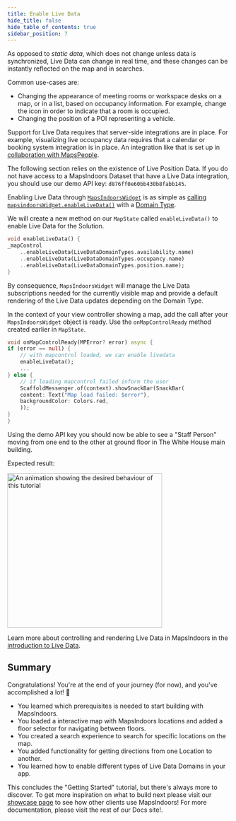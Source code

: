 ```yaml
---
title: Enable Live Data
hide_title: false
hide_table_of_contents: true
sidebar_position: 7
---
```



As opposed to _static data_, which does not change unless data is synchronized, Live Data can change in real time, and these changes can be instantly reflected on the map and in searches.

Common use-cases are:

* Changing the appearance of meeting rooms or workspace desks on a map, or in a list, based on occupancy information. For example, change the icon in order to indicate that a room is occupied.
* Changing the position of a POI representing a vehicle.

Support for Live Data requires that server-side integrations are in place. For example, visualizing live occupancy data requires that a calendar or booking system integration is in place. An integration like that is set up in [collaboration with MapsPeople](https://www.mapspeople.com/mapsindoors-integrations/).

The following section relies on the existence of Live Position Data. If you do not have access to a MapsIndoors Dataset that have a Live Data integration, you should use our demo API key: `d876ff0e60bb430b8fabb145`.

Enabling Live Data through [`MapsIndoorsWidget`](example.com) is as simple as [calling `mapsindoorsWidget.enableLiveData()`](example.com) with a [Domain Type](example.com).

We will create a new method on our `MapState` called `enableLiveData()` to enable Live Data for the Solution.

```dart
void enableLiveData() {
_mapControl
    ..enableLiveData(LiveDataDomainTypes.availability.name)
    ..enableLiveData(LiveDataDomainTypes.occupancy.name)
    ..enableLiveData(LiveDataDomainTypes.position.name);
}
```

By consequence, `MapsIndoorsWidget` will manage the Live Data subscriptions needed for the currently visible map and provide a default rendering of the Live Data updates depending on the Domain Type.

In the context of your view controller showing a map, add the call after your `MapsIndoorsWidget` object is ready. Use the `onMapControlReady` method created earlier in `MapState`.

```dart
void onMapControlReady(MPError? error) async {
if (error == null) {
    // with mapcontrol loaded, we can enable livedata
    enableLiveData();
    ...
} else {
    // if loading mapcontrol failed inform the user
    ScaffoldMessenger.of(context).showSnackBar(SnackBar(
    content: Text("Map load failed: $error"),
    backgroundColor: Colors.red,
    ));
}
}
```

Using the demo API key you should now be able to see a "Staff Person" moving from one end to the other at ground floor in The White House main building.

Expected result:

<img src="/img/getting-started/android_live_data_gif.gif" alt="An animation showing the desired behaviour of this tutorial" width="350"/>

Learn more about controlling and rendering Live Data in MapsIndoors in the [introduction to Live Data](/live-data-intro/).

## Summary

Congratulations! You're at the end of your journey (for now), and you've accomplished a lot! 🎉

* You learned which prerequisites is needed to start building with MapsIndoors.
* You loaded a interactive map with MapsIndoors locations and added a floor selector for navigating between floors.
* You created a search experience to search for specific locations on the map.
* You added functionality for getting directions from one Location to another.
* You learned how to enable different types of Live Data Domains in your app.

This concludes the "Getting Started" tutorial, but there's always more to discover. To get more inspiration on what to build next please visit our [showcase page](https://www.mapspeople.com/showcases) to see how other clients use MapsIndoors! For more documentation, please visit the rest of our Docs site!.
